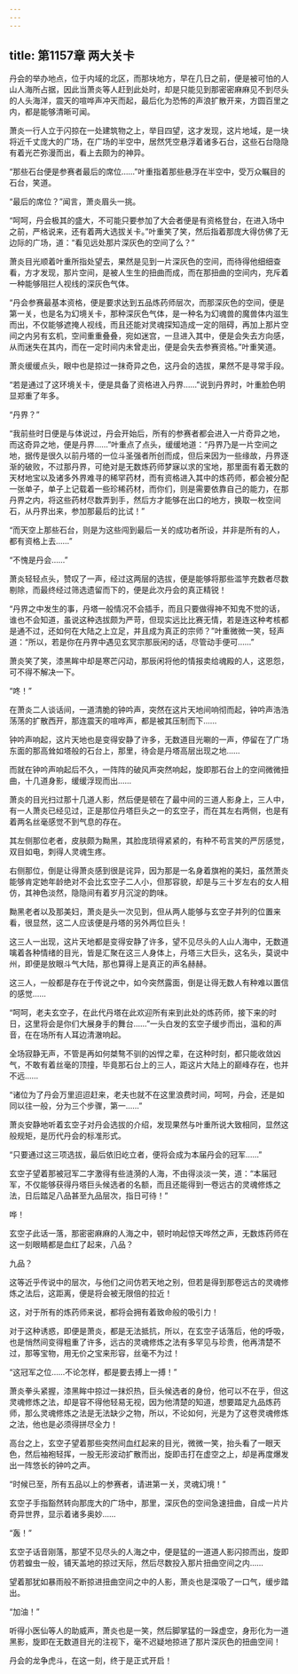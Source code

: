 ```yaml
---
---
---
```

title: 第1157章 两大关卡
---



丹会的举办地点，位于内域的北区，而那块地方，早在几日之前，便是被可怕的人山人海所占据，因此当萧炎等人赶到此处时，却是只能见到那密密麻麻见不到尽头的人头海洋，震天的喧哗声冲天而起，最后化为恐怖的声浪扩散开来，方圆百里之内，都是能够清晰可闻。

萧炎一行人立于闪掠在一处建筑物之上，举目四望，这才发现，这片地域，是一块将近千丈庞大的广场，在广场的半空中，居然凭空悬浮着诸多石台，这些石台隐隐有着光芒弥漫而出，看上去颇为的神异。

“那些石台便是参赛者最后的席位……”叶重指着那些悬浮在半空中，受万众瞩目的石台，笑道。

“最后的席位？”闻言，萧炎眉头一挑。

“呵呵，丹会极其的盛大，不可能只要参加了大会者便是有资格登台，在进入场中之前，严格说来，还有着两大选拔关卡。”叶重笑了笑，然后指着那庞大得仿佛了无边际的广场，道：“看见远处那片深灰色的空间了么？”

萧炎目光顺着叶重所指处望去，果然是见到一片深灰色的空间，而待得他细细查看，方才发现，那片空间，是被人生生的扭曲而成，而在那扭曲的空间内，充斥着一种能够阻拦人视线的深灰色气体。

“丹会参赛最基本资格，便是要求达到五品炼药师层次，而那深灰色的空间，便是第一关，也是名为幻境关卡，那种深灰色气体，是一种名为幻魂兽的魔兽体内滋生而出，不仅能够遮掩人视线，而且还能对灵魂探知造成一定的阻碍，再加上那片空间之内另有玄机，空间重重叠叠，宛如迷宫，一旦进入其中，便是会失去方向感，从而迷失在其内，而在一定时间内未曾走出，便是会失去参赛资格。”叶重笑道。

萧炎缓缓点头，眼中也是掠过一抹奇异之色，这丹会的选拔，果然不是寻常手段。

“若是通过了这环境关卡，便是具备了资格进入丹界……”说到丹界时，叶重脸色明显郑重了年多。

“丹界？”

“我前些时日便是与体说过，丹会开始后，所有的参赛者都会进入一片奇异之地，而这奇异之地，便是丹界……”叶重点了点头，缓缓地道：“丹界乃是一片空间之地，据传是很久以前丹塔的一位斗圣强者所创而成，但后来因为一些缘故，丹界逐渐的破败，不过那丹界，可绝对是无数炼药师梦寐以求的宝地，那里面有着无数的天材地宝以及诸多外界难寻的稀罕药材，而有资格进入其中的炼药师，都会被分配一张单子，单子上记载着一些珍稀药材，而你们，则是需要依靠自己的能力，在那丹界之内，将这些药材尽数弄到手，然后方才能够在出口的地方，换取一枚空间石，从丹界出来，参加那最后的比试！”

“而天空上那些石台，则是为这些闯到最后一关的成功者所设，并非是所有的人，都有资格上去……”

“不愧是丹会……”

萧炎轻轻点头，赞叹了一声，经过这两层的选拔，便是能够将那些滥竽充数者尽数剔除，而最终经过筛选遗留而下的，便是此次丹会的真正精锐！

“丹界之中发生的事，丹塔一般情况不会插手，而且只要做得神不知鬼不觉的话，谁也不会知道，虽说这种选拔颇为严苛，但现实远比比赛无情，若是连这种考核都是通不过，还如何在大陆之上立足，并且成为真正的宗师？”叶重微微一笑，轻声道：“所以，若是你在丹界中遇见玄冥宗那辰闲的话，尽管动手便可……”

萧炎笑了笑，漆黑眸中却是寒芒闪动，那辰闲将他的情报卖给魂殿的人，这恩怨，可不得不解决一下。

“咚！”

在萧炎二人谈话间，一道清脆的钟吟声，突然在这片天地间响彻而起，钟吟声浩浩荡荡的扩散西开，那连震天的喧哗声，都是被其压制而下……

钟吟声响起，这片天地也是变得安静了许多，无数道目光唰的一声，停留在了广场东面的那高耸如塔般的石台上，那里，待会是丹塔高层出现之地……

而就在钟吟声响起后不久，一阵阵的破风声突然响起，旋即那石台上的空间微微扭曲，十几道身影，缓缓浮现而出……

萧炎的目光扫过那十几道人影，然后便是顿在了最中间的三道人影身上，三人中，有一人萧炎已经见过，正是那位丹塔巨头之一的玄空子，而在其左右两侧，也是有着两名丝毫感觉不到气息的存在。

其左侧那位老者，皮肤颇为黝黑，其脸庞琐得紧紧的，有种不苟言笑的严厉感觉，双目如电，刺得人灵魂生疼。

右侧那位，倒是让得萧炎感到很是诧异，因为那是一名身着旗袍的美妇，虽然萧炎能够肯定她年龄绝对不会比玄空子二人小，但那容貌，却是与三十岁左右的女人相仿，其神色淡然，隐隐间有着岁月沉淀的韵味。

黝黑老者以及那美妇，萧炎是头一次见到，但从两人能够与玄空子并列的位置来看，很显然，这二人应该便是丹塔的另外两位巨头！

这三人一出现，这片天地都是变得安静了许多，望不见尽头的人山人海中，无数道噙着各种情绪的目光，皆是汇聚在这三人身体上，丹塔三大巨头，这名头，莫说中州，即便是放眼斗气大陆，那也算得上是真正的声名赫赫。

这三人，一般都是存在于传说之中，如今突然露面，倒是让得无数人有种难以置信的感觉……

“呵呵，老夫玄空子，在此代丹塔在此欢迎所有来到此处的炼药师，接下来的时日，这里将会是你们大展身手的舞台……”一头白发的玄空子缓步而出，温和的声音，在在场所有人耳边清澈响起。

全场寂静无声，不管是再如何桀骜不驯的凶悍之辈，在这种时刻，都只能收敛凶气，不敢有着丝毫的顶撞，毕竟那石台上的三人，距这片大陆上的巅峰存在，也并不远……

“诸位为了丹会万里迢迢赶来，老夫也就不在这里浪费时间，呵呵，丹会，还是如同以往一般，分为三个步骤，第一……”

萧炎安静地听着玄空子对丹会选拔的介绍，发现果然与叶重所说大致相同，显然这般规矩，是历代丹会的标准形式。

“只要通过这三项选拔，最后依旧屹立者，便将会成为本届丹会的冠军……”

玄空子望着那被冠军二字激得有些涟漪的人海，不由得淡淡一笑，道：“本届冠军，不仅能够获得丹塔巨头候选者的名额，而且还能得到一卷远古的灵魂修炼之法，日后踏足八品甚至九品层次，指日可待！”

哗！

玄空子此话一落，那密密麻麻的人海之中，顿时响起惊天哗然之声，无数炼药师在这一刻眼睛都是血红了起来，八品？

九品？

这等近乎传说中的层次，与他们之间仿若天地之别，但若是得到那卷远古的灵魂修炼之法后，这距离，便是将会被无限倍的拉近！

这，对于所有的炼药师来说，都将会拥有着致命般的吸引力！

对于这种诱惑，即便是萧炎，都是无法抵抗，所以，在玄空子话落后，他的呼吸，也是悄然间变得粗重了许多，远古的灵魂修炼之法有多罕见与珍贵，他再清楚不过，那等宝物，用无价之宝来形容，丝毫不为过！

“这冠军之位……不论怎样，都是要去搏上一搏！”

萧炎拳头紧握，漆黑眸中掠过一抹炽热，巨头候选者的身份，他可以不在乎，但这灵魂修炼之法，却是容不得他轻易无视，因为他清楚的知道，想要踏足九品炼药师，那么灵魂修炼之法是无法缺少之物，所以，不论如何，光是为了这卷灵魂修炼之法，他也是必须得拼尽全力！

高台之上，玄空子望着那些突然间血红起来的目光，微微一笑，抬头看了一眼天色，然后袖袍轻挥，一股无形波动扩散而出，旋即击打在虚空之上，却是再度爆发出一阵悠长的钟吟之声。

“时候已至，所有五品以上的参赛者，请进第一关，灵魂幻境！”

玄空子手指豁然转向那庞大的广场中，那里，深灰色的空间急速扭曲，自成一片片奇异世界，显示着诸多奥妙……

“轰！”

玄空子话音刚落，那望不见尽头的人海之中，便是猛的一道道人影闪掠而出，旋即仿若蝗虫一般，铺天盖地的掠过天际，然后尽数投入那片扭曲空间之内……

望着那犹如暴雨般不断掠进扭曲空间之中的人影，萧炎也是深吸了一口气，缓步踏出。

“加油！”

听得小医仙等人的助威声，萧炎也是一笑，然后脚掌猛的一跺虚空，身形化为一道黑影，旋即在无数道目光的注视下，毫不迟疑地掠进了那片深灰色的扭曲空间！

丹会的龙争虎斗，在这一刻，终于是正式开启！